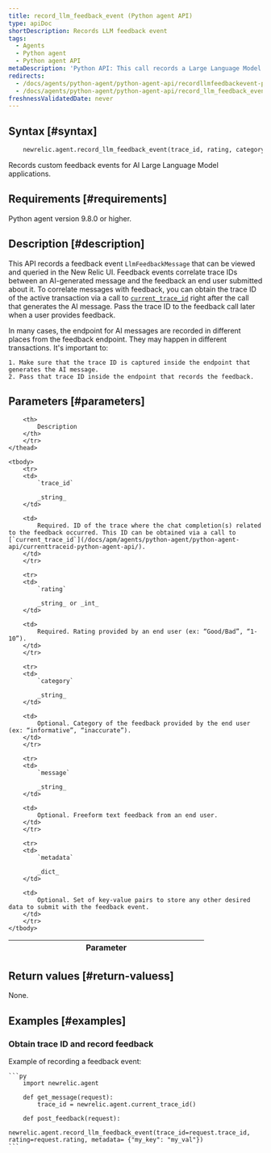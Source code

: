 ```yaml
---
title: record_llm_feedback_event (Python agent API)
type: apiDoc
shortDescription: Records LLM feedback event
tags:
  - Agents
  - Python agent
  - Python agent API
metaDescription: 'Python API: This call records a Large Language Model (LLM) feedback event for querying in the AI Monitoring UI.'
redirects:
  - /docs/agents/python-agent/python-agent-api/recordllmfeedbackevent-python-agent-api
  - /docs/agents/python-agent/python-agent-api/record_llm_feedback_event
freshnessValidatedDate: never
---
```


## Syntax [#syntax]

```py
    newrelic.agent.record_llm_feedback_event(trace_id, rating, category=None, message=None, metadata=None)
```

Records custom feedback events for AI Large Language Model applications.

## Requirements [#requirements]

Python agent version 9.8.0 or higher.

## Description [#description]

This API records a feedback event `LlmFeedbackMessage` that can be viewed and queried in the New Relic UI. Feedback events correlate trace IDs between an AI-generated message and the feedback an end user submitted about it. To correlate messages with feedback, you can obtain the trace ID of the active transaction via a call to [`current_trace_id`](/docs/apm/agents/python-agent/python-agent-api/currenttraceid-python-agent-api/) right after the call that generates the AI message. Pass the trace ID to the feedback call later when a user provides feedback.

In many cases, the endpoint for AI messages are recorded in different places from the feedback endpoint. They may happen in different transactions. It's important to:

    1. Make sure that the trace ID is captured inside the endpoint that generates the AI message.
    2. Pass that trace ID inside the endpoint that records the feedback.

## Parameters [#parameters]

<table>
    <thead>
        <tr>
        <th width="25%">
            Parameter
        </th>

        <th>
            Description
        </th>
        </tr>
    </thead>

    <tbody>
        <tr>
        <td>
            `trace_id`

            _string_
        </td>

        <td>
            Required. ID of the trace where the chat completion(s) related to the feedback occurred. This ID can be obtained via a call to [`current_trace_id`](/docs/apm/agents/python-agent/python-agent-api/currenttraceid-python-agent-api/).
        </td>
        </tr>

        <tr>
        <td>
            `rating`

            _string_ or _int_
        </td>

        <td>
            Required. Rating provided by an end user (ex: “Good/Bad”, “1-10”).
        </td>
        </tr>

        <tr>
        <td>
            `category`

            _string_
        </td>

        <td>
            Optional. Category of the feedback provided by the end user (ex: “informative”, “inaccurate”).
        </td>
        </tr>

        <tr>
        <td>
            `message`

            _string_
        </td>

        <td>
            Optional. Freeform text feedback from an end user.
        </td>
        </tr>

        <tr>
        <td>
            `metadata`

            _dict_
        </td>

        <td>
            Optional. Set of key-value pairs to store any other desired data to submit with the feedback event.
        </td>
        </tr>
    </tbody>
</table>

## Return values [#return-valuess]

None.

## Examples [#examples]

### Obtain trace ID and record feedback

Example of recording a feedback event:

    ```py
        import newrelic.agent

        def get_message(request):
            trace_id = newrelic.agent.current_trace_id()

        def post_feedback(request):
            newrelic.agent.record_llm_feedback_event(trace_id=request.trace_id, rating=request.rating, metadata= {"my_key": "my_val"})
    ```